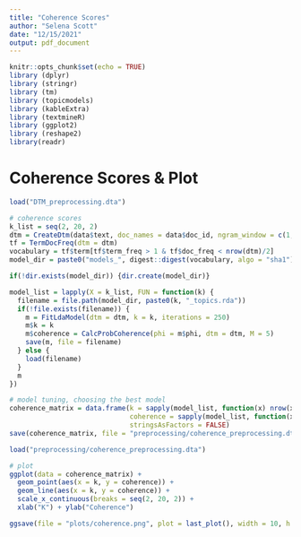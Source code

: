```yaml
---
title: "Coherence Scores"
author: "Selena Scott"
date: "12/15/2021"
output: pdf_document
---
```


```r
knitr::opts_chunk$set(echo = TRUE)
library (dplyr)
library (stringr)
library (tm)
library (topicmodels)
library (kableExtra)
library (textmineR)
library (ggplot2)
library (reshape2)
library(readr)
```

# Coherence Scores & Plot

```r
load("DTM_preprocessing.dta")

# coherence scores
k_list = seq(2, 20, 2)
dtm = CreateDtm(data$text, doc_names = data$doc_id, ngram_window = c(1, 1))
tf = TermDocFreq(dtm = dtm)
vocabulary = tf$term[tf$term_freq > 1 & tf$doc_freq < nrow(dtm)/2]
model_dir = paste0("models_", digest::digest(vocabulary, algo = "sha1"))

if(!dir.exists(model_dir)) {dir.create(model_dir)}

model_list = lapply(X = k_list, FUN = function(k) {
  filename = file.path(model_dir, paste0(k, "_topics.rda"))
  if(!file.exists(filename)) {
    m = FitLdaModel(dtm = dtm, k = k, iterations = 250)
    m$k = k
    m$coherence = CalcProbCoherence(phi = m$phi, dtm = dtm, M = 5)
    save(m, file = filename)
  } else {
    load(filename)
  }
  m
})

# model tuning, choosing the best model
coherence_matrix = data.frame(k = sapply(model_list, function(x) nrow(x$phi)),
                              coherence = sapply(model_list, function(x) mean(x$coherence)),
                              stringsAsFactors = FALSE)
save(coherence_matrix, file = "preprocessing/coherence_preprocessing.dta")

load("preprocessing/coherence_preprocessing.dta")

# plot
ggplot(data = coherence_matrix) +
  geom_point(aes(x = k, y = coherence)) +
  geom_line(aes(x = k, y = coherence)) + 
  scale_x_continuous(breaks = seq(2, 20, 2)) +
  xlab("K") + ylab("Coherence")

ggsave(file = "plots/coherence.png", plot = last_plot(), width = 10, h = 6, units = "in")
```

